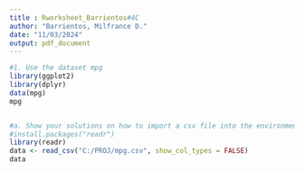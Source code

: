 ```yaml
---
title : Rworksheet_Barrientos#4C
author: "Barrientos, Milfrance D."
date: "11/03/2024"
output: pdf_document
---
```

```r
#1. Use the dataset mpg
library(ggplot2)
library(dplyr)
data(mpg)
mpg


#a. Show your solutions on how to import a csv file into the environment.
#install.packages("readr")
library(readr)
data <- read_csv("C:/PROJ/mpg.csv", show_col_types = FALSE)
data
```

